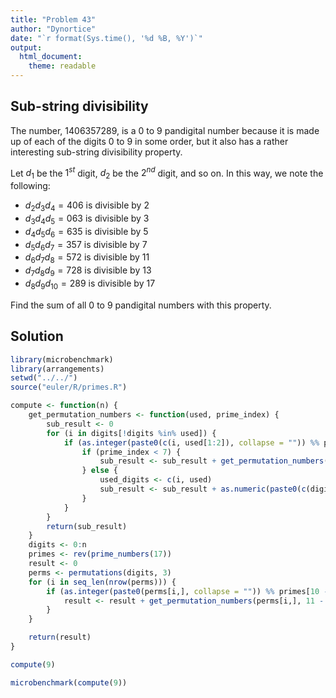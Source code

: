 ```yaml
---
title: "Problem 43"
author: "Dynortice"
date: "`r format(Sys.time(), '%d %B, %Y')`"
output:
  html_document:
    theme: readable
---
```

## Sub-string divisibility

The number, $1406357289$, is a $0$ to $9$ pandigital number because it is made up of each of the digits $0$ to $9$ in some order, but it also has a rather interesting sub-string divisibility property.

Let $d_1$ be the $1^{st}$ digit, $d_2$ be the $2^{nd}$ digit, and so on. In this way, we note the following:

- $d_2 d_3 d_4 = 406$ is divisible by $2$
- $d_3 d_4 d_5 = 063$ is divisible by $3$
- $d_4 d_5 d_6 = 635$ is divisible by $5$
- $d_5 d_6 d_7 = 357$ is divisible by $7$
- $d_6 d_7 d_8 = 572$ is divisible by $11$
- $d_7 d_8 d_9 = 728$ is divisible by $13$
- $d_8 d_9 d_{10} = 289$ is divisible by $17$

Find the sum of all $0$ to $9$ pandigital numbers with this property.

## Solution
```r
library(microbenchmark)
library(arrangements)
setwd("../../")
source("euler/R/primes.R")
```
```r
compute <- function(n) {
    get_permutation_numbers <- function(used, prime_index) {
        sub_result <- 0
        for (i in digits[!digits %in% used]) {
            if (as.integer(paste0(c(i, used[1:2]), collapse = "")) %% primes[prime_index] == 0) {
                if (prime_index < 7) {
                    sub_result <- sub_result + get_permutation_numbers(c(i, used), prime_index + 1)
                } else {
                    used_digits <- c(i, used)
                    sub_result <- sub_result + as.numeric(paste0(c(digits[!digits %in% used_digits], used_digits), collapse = ""))
                }
            }
        }
        return(sub_result)
    }
    digits <- 0:n
    primes <- rev(prime_numbers(17))
    result <- 0
    perms <- permutations(digits, 3)
    for (i in seq_len(nrow(perms))) {
        if (as.integer(paste0(perms[i,], collapse = "")) %% primes[10 - n] == 0) {
            result <- result + get_permutation_numbers(perms[i,], 11 - n)
        }
    }

    return(result)
}
```
```r
compute(9)
```
```r
microbenchmark(compute(9))
```
